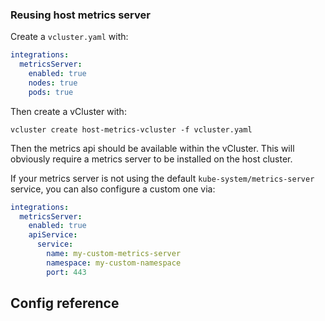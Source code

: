 
### Reusing host metrics server

Create a `vcluster.yaml` with:
```yaml
integrations:
  metricsServer:
    enabled: true
    nodes: true
    pods: true
```

Then create a vCluster with:
```
vcluster create host-metrics-vcluster -f vcluster.yaml
```

Then the metrics api should be available within the vCluster. This will obviously require a metrics server to be installed on the host cluster.

If your metrics server is not using the default `kube-system/metrics-server` service, you can also configure a custom one via:
```yaml
integrations:
  metricsServer:
    enabled: true
    apiService:
      service:
        name: my-custom-metrics-server
        namespace: my-custom-namespace
        port: 443
```

## Config reference

<MetricsServer />
